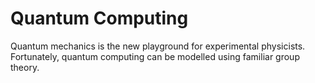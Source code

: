 # Quantum Computing 

Quantum mechanics is the new playground for experimental physicists.  Fortunately, quantum computing can be modelled using familiar group theory. 
